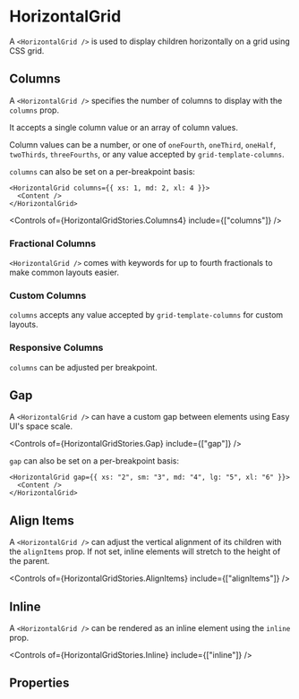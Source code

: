 
<Meta of={HorizontalGridStories} />

# HorizontalGrid

A `<HorizontalGrid />` is used to display children horizontally on a grid using CSS grid.

<Canvas of={HorizontalGridStories.Default} />

## Columns

A `<HorizontalGrid />` specifies the number of columns to display with the `columns` prop.

It accepts a single column value or an array of column values.

Column values can be a number, or one of `oneFourth`, `oneThird`, `oneHalf`, `twoThirds`, `threeFourths`, or any value accepted by `grid-template-columns`.

`columns` can also be set on a per-breakpoint basis:

```tsx
<HorizontalGrid columns={{ xs: 1, md: 2, xl: 4 }}>
  <Content />
</HorizontalGrid>
```

<Canvas of={HorizontalGridStories.Columns4} />

<Controls of={HorizontalGridStories.Columns4} include={["columns"]} />

### Fractional Columns

`<HorizontalGrid />` comes with keywords for up to fourth fractionals to make common layouts easier.

<Canvas of={HorizontalGridStories.ColumnsFractional} />

### Custom Columns

`columns` accepts any value accepted by `grid-template-columns` for custom layouts.

<Canvas of={HorizontalGridStories.ColumnsCustom} />

### Responsive Columns

`columns` can be adjusted per breakpoint.

<Canvas of={HorizontalGridStories.ColumnsResponsive} />

## Gap

A `<HorizontalGrid />` can have a custom gap between elements using Easy UI's space scale.

<Canvas of={HorizontalGridStories.Gap} />

<Controls of={HorizontalGridStories.Gap} include={["gap"]} />

`gap` can also be set on a per-breakpoint basis:

```tsx
<HorizontalGrid gap={{ xs: "2", sm: "3", md: "4", lg: "5", xl: "6" }}>
  <Content />
</HorizontalGrid>
```

## Align Items

A `<HorizontalGrid />` can adjust the vertical alignment of its children with the `alignItems` prop. If not set, inline elements will stretch to the height of the parent.

<Canvas of={HorizontalGridStories.AlignItems} />

<Controls of={HorizontalGridStories.AlignItems} include={["alignItems"]} />

## Inline

A `<HorizontalGrid />` can be rendered as an inline element using the `inline` prop.

<Canvas of={HorizontalGridStories.Inline} />

<Controls of={HorizontalGridStories.Inline} include={["inline"]} />

## Properties

<ArgTypes of={HorizontalGrid} />
